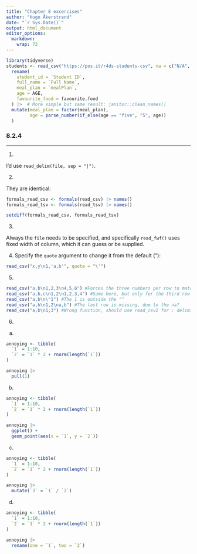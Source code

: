 ```yaml
---
title: "Chapter 8 excercises"
author: "Hugo Åkerstrand"  
date: "`r Sys.Date()`"
output: html_document
editor_options: 
  markdown: 
    wrap: 72
---
```


```r
library(tidyverse)
students <- read_csv("https://pos.it/r4ds-students-csv", na = c("N/A", "")) |> 
  rename(
    student_id = `Student ID`,
    full_name = `Full Name`,
    meal_plan = `mealPlan`,
    age = AGE,
    favourite_food = favourite.food
  ) |>  # More simple but same result: janitor::clean_names()
  mutate(meal_plan = factor(meal_plan),
         age = parse_number(if_else(age == "five", "5", age))
  )
```


### 8.2.4

---

1.  

I'd use `read_delim(file, sep = "|")`.

2.

They are identical:

```r

formals_read_csv <- formals(read_csv) |> names()
formals_read_tsv <- formals(read_tsv) |> names()

setdiff(formals_read_csv, formals_read_tsv)

```

3. 

Always the `file` needs to be specified, and specifically `read_fwf()` uses 
fixed width of column, which it can guess or be supplied. 

4.
Specify the `quote` argument to change it from the default ("):

```r
read_csv("x,y\n1,'a,b'", quote = "\'")
```

5. 

```r

read_csv("a,b\n1,2,3\n4,5,6") #Forces the three numbers per row to match the percieved column names a & b
read_csv("a,b,c\n1,2\n1,2,3,4") #Same here, but only for the third row
read_csv("a,b\n\"1") #The 1 is outside the ""
read_csv("a,b\n1,2\na,b") #The last row is missing, due to the na?
read_csv("a;b\n1;3") #Wrong function, should use read_csv2 for ; delimiter

```

6.

a.
```r
annoying <- tibble(
  `1` = 1:10,
  `2` = `1` * 2 + rnorm(length(`1`))
)

annoying |> 
  pull(1)
```

b.
```r
annoying <- tibble(
  `1` = 1:10,
  `2` = `1` * 2 + rnorm(length(`1`))
)

annoying |> 
  ggplot() +
  geom_point(aes(x = `1`, y = `2`))
```

c.

```r
annoying <- tibble(
  `1` = 1:10,
  `2` = `1` * 2 + rnorm(length(`1`))
)

annoying |> 
  mutate(`3` = `1` / `2`)
```

d. 

```r
annoying <- tibble(
  `1` = 1:10,
  `2` = `1` * 2 + rnorm(length(`1`))
)

annoying |> 
  rename(one = `1`, two = `2`)

```

